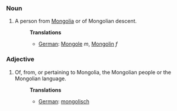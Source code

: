 ===Noun===
#A person from [[Mongolia]] or of Mongolian descent.
#:'''Translations'''
#:*[[German]]: [[Mongole]] ''m'', [[Mongolin]] ''f''

===Adjective===
#Of, from, or pertaining to Mongolia, the Mongolian people or the Mongolian language.
#:'''Translations'''
#:*[[German]]: [[mongolisch]]